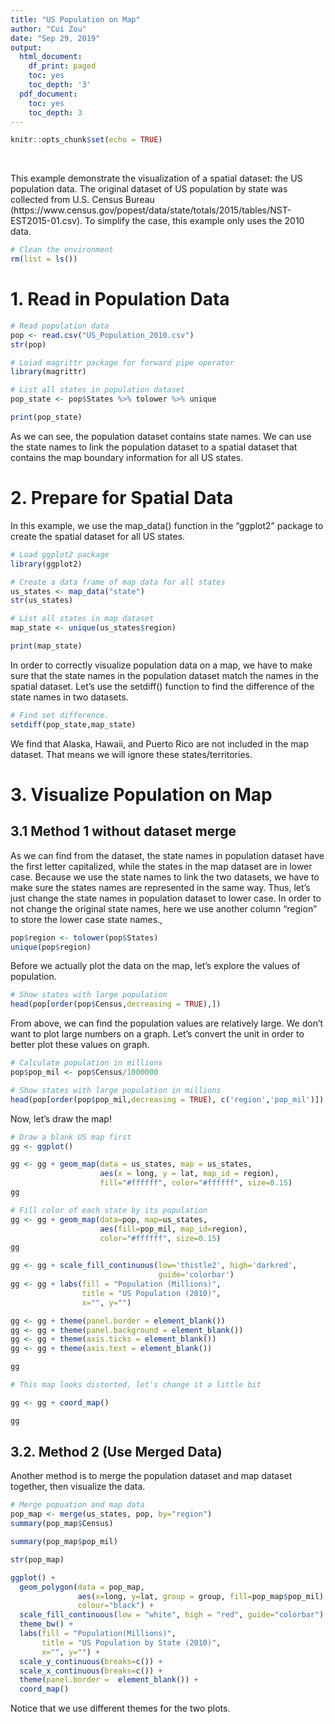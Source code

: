 ---
title: "US Population on Map"
author: "Cui Zou"
date: "Sep 29, 2019"
output:
  html_document:
    df_print: paged
    toc: yes
    toc_depth: '3'
  pdf_document:
    toc: yes
    toc_depth: 3
---

```{r setup, include=FALSE}
knitr::opts_chunk$set(echo = TRUE)
```

&nbsp;
&nbsp;


\newpage

This example demonstrate the visualization of a spatial dataset: the US population data. The original dataset of US population by state was collected from U.S. Census Bureau (https://www.census.gov/popest/data/state/totals/2015/tables/NST-EST2015-01.csv). To simplify the case, this example only uses the 2010 data.


```{r}
# Clean the environment
rm(list = ls())
```


# 1. Read in Population Data

```{r}
# Read population data
pop <- read.csv("US_Population_2010.csv")
str(pop)
```

```{r}
# Loiad magrittr package for forward pipe operator
library(magrittr)

# List all states in population dataset
pop_state <- pop$States %>% tolower %>% unique

print(pop_state)
```

As we can see, the population dataset contains state names. We can use the state names to link the population dataset to a spatial dataset that contains the map boundary information for all US states.


# 2. Prepare for Spatial Data

In this example, we use the map_data() function in the "ggplot2" package to create the spatial dataset for all US states.

```{r}
# Load ggplot2 package
library(ggplot2)
```

```{r}
# Create a data frame of map data for all states
us_states <- map_data("state")
str(us_states)
```

```{r}
# List all states in map dataset
map_state <- unique(us_states$region)

print(map_state)
```

In order to correctly visualize population data on a map, we have to make sure that the state names in the population dataset match the names in the spatial dataset. Let's use the setdiff() function to find the difference of the state names in two datasets. 

```{r}
# Find set difference.
setdiff(pop_state,map_state)

```

We find that Alaska, Hawaii, and Puerto Rico are not included in the map dataset. That means we will ignore these states/territories.


# 3. Visualize Population on Map

## 3.1 Method 1 without dataset merge

As we can find from the dataset, the state names in population dataset have the first letter capitalized, while the states in the map dataset are in lower case. Because we use the state names to link the two datasets, we have to make sure the states names are represented in the same way. Thus, let's just change the state names in population dataset to lower case. In order to not change the original state names, here we use another column "region" to store the lower case state names.,

```{r}
pop$region <- tolower(pop$States)
unique(pop$region)
```

Before we actually plot the data on the map, let's explore the values of population.

```{r}
# Show states with large population
head(pop[order(pop$Census,decreasing = TRUE),])
```

From above, we can find the population values are relatively large. We don't want to plot large numbers on a graph. Let's convert the unit in order to better plot these values on graph.

```{r}

# Calculate population in millions
pop$pop_mil <- pop$Census/1000000

# Show states with large population in millions
head(pop[order(pop$pop_mil,decreasing = TRUE), c('region','pop_mil')])

```

Now, let's draw the map!

```{r, warning=FALSE}
# Draw a blank US map first
gg <- ggplot()

gg <- gg + geom_map(data = us_states, map = us_states,
                    aes(x = long, y = lat, map_id = region),
                    fill="#ffffff", color="#ffffff", size=0.15)
gg

```


```{r}
# Fill color of each state by its population
gg <- gg + geom_map(data=pop, map=us_states,
                    aes(fill=pop_mil, map_id=region),
                    color="#ffffff", size=0.15)
gg

```

```{r}

gg <- gg + scale_fill_continuous(low='thistle2', high='darkred', 
                                 guide='colorbar')
gg <- gg + labs(fill = "Population (Millions)",
                title = "US Population (2010)",
                x="", y="")

gg <- gg + theme(panel.border = element_blank())
gg <- gg + theme(panel.background = element_blank())
gg <- gg + theme(axis.ticks = element_blank())
gg <- gg + theme(axis.text = element_blank())

gg

```


```{r}
# This map looks distorted, let's change it a little bit

gg <- gg + coord_map()

gg
```



## 3.2. Method 2 (Use Merged Data)

Another method is to merge the population dataset and map dataset together, then visualize the data.

```{r}
# Merge popuation and map data
pop_map <- merge(us_states, pop, by="region")
summary(pop_map$Census)
```

```{r}
summary(pop_map$pop_mil)
```

```{r}
str(pop_map)
```


```{r}
ggplot() + 
  geom_polygon(data = pop_map,
               aes(x=long, y=lat, group = group, fill=pop_map$pop_mil),
               colour="black") + 
  scale_fill_continuous(low = "white", high = "red", guide="colorbar") + 
  theme_bw() +
  labs(fill = "Population(Millions)",
       title = "US Population by State (2010)",
       x="", y="") +
  scale_y_continuous(breaks=c()) +
  scale_x_continuous(breaks=c()) + 
  theme(panel.border =  element_blank()) +
  coord_map()

```

Notice that we use different themes for the two plots.



